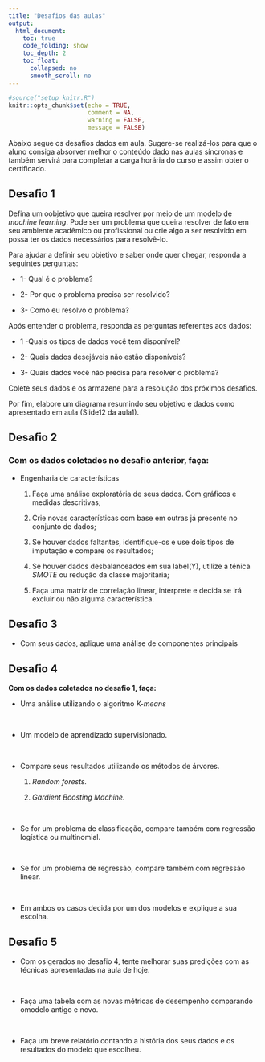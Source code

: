```yaml
---
title: "Desafios das aulas"
output:
  html_document:
    toc: true
    code_folding: show
    toc_depth: 2
    toc_float:
      collapsed: no
      smooth_scroll: no
---
```


```r
#source("setup_knitr.R")
knitr::opts_chunk$set(echo = TRUE,
                      comment = NA,
                      warning = FALSE,
                      message = FALSE)
```
 Abaixo segue os desafios dados em aula. Sugere-se realizá-los para que o aluno consiga absorver melhor o conteúdo dado nas aulas síncronas e também
servirá para completar a carga horária do curso e assim obter o certificado.

## **Desafio 1**

Defina um oobjetivo que queira resolver por meio de um modelo de *machine learning*. Pode ser um problema que queira resolver de fato em seu ambiente acadêmico ou profissional ou crie algo a ser resolvido em possa ter os dados necessários para resolvê-lo.

Para ajudar a definir seu objetivo e saber onde quer chegar, responda a seguintes perguntas:

- 1- Qual é o problema?

- 2- Por que o problema precisa ser resolvido?

- 3- Como eu resolvo o problema?


Após entender o problema, responda as perguntas referentes aos dados:

- 1 -Quais os tipos de dados você tem disponível?

- 2- Quais dados desejáveis não estão disponíveis?

- 3- Quais dados você não precisa para resolver o problema?

Colete seus dados e os armazene para a resolução dos próximos desafios.

Por fim, elabore um diagrama resumindo seu objetivo e dados como apresentado em aula (Slide12 da aula1).

## **Desafio 2**


### Com os dados coletados no desafio anterior, faça:

- Engenharia de características

  1. Faça uma análise exploratória de seus dados. Com gráficos e medidas descritivas;


  2. Crie novas características com base em outras já presente no conjunto de dados;

  
  3. Se houver dados faltantes, identifique-os e use dois tipos de imputação e compare os resultados;

  4. Se houver dados desbalanceados em sua label(Y), utilize a ténica *SMOTE* ou redução da classe majoritária;

  5. Faça uma matriz de correlação linear, interprete e decida se irá excluir ou não alguma característica.

## **Desafio 3**

- Com seus dados, aplique uma análise de componentes principais


## **Desafio 4**

**Com os dados coletados no desafio 1, faça:**

- Uma análise utilizando o algoritmo *K-means*
 
<br>
 
-  Um modelo de aprendizado supervisionado.
 
<br>
 
- Compare seus resultados utilizando os métodos de árvores.

   1. *Random forests.*
   
   2. *Gardient Boosting Machine.*

<br>
 
- Se for um problema de classificação, compare também com regressão logística ou multinomial.
 
<br>
 
- Se for um problema de regressão, compare também com regressão linear.
 
<br> 
 
- Em ambos os casos decida por um dos modelos e explique a sua escolha.



## **Desafio 5**

- Com os gerados no desafio 4, tente melhorar suas predições com as técnicas apresentadas na aula de hoje.
 
<br> 
 
- Faça uma tabela com as novas métricas de desempenho comparando omodelo antigo e novo.
 
<br> 
 
- Faça um breve relatório contando a história dos seus dados e os resultados do modelo que escolheu.